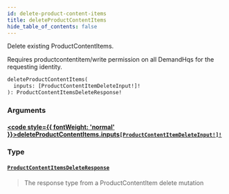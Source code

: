 ```yaml
---
id: delete-product-content-items
title: deleteProductContentItems
hide_table_of_contents: false
---
```








Delete existing ProductContentItems.
            
Requires productcontentitem/write permission on all DemandHqs for the requesting identity.

```graphql
deleteProductContentItems(
  inputs: [ProductContentItemDeleteInput!]!
): ProductContentItemsDeleteResponse!
```


### Arguments

#### [<code style={{ fontWeight: 'normal' }}>deleteProductContentItems.<b>inputs</b></code>](#)<Bullet />[`[ProductContentItemDeleteInput!]!`](/demand/api/graphql-admin/reference/inputs/product-content-item-delete-input) <Badge class="secondary" text="non-null"/> <Badge class="secondary" text="input"/>
> 
> 

### Type

#### [`ProductContentItemsDeleteResponse`](/demand/api/graphql-admin/reference/objects/product-content-items-delete-response) <Badge class="secondary" text="object"/>
> The response type from a ProductContentItem delete mutation
> 





